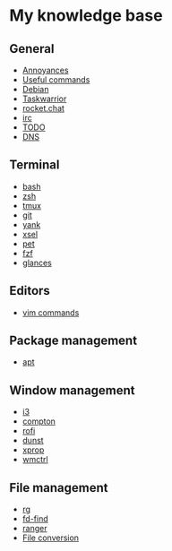 = My knowledge base =

== General ==

* [[Annoyances]]
* [[Useful commands]]
* [[Debian]]
* [[Taskwarrior]]
* [[rocket.chat]]
* [[irc]]
* [[TODO]]
* [[DNS]]

== Terminal ==

* [[bash]]
* [[zsh]]
* [[tmux]]
* [[git]]
* [[yank]]
* [[xsel]]
* [[pet]]
* [[fzf]]
* [[glances]]

== Editors ==

* [[vim commands]]

== Package management ==

* [[apt]]

== Window management ==

* [[i3]]
* [[compton]]
* [[rofi]]
* [[dunst]]
* [[xprop]]
* [[wmctrl]]

== File management ==

* [[rg]]
* [[fd-find]]
* [[ranger]]
* [[File conversion]]

